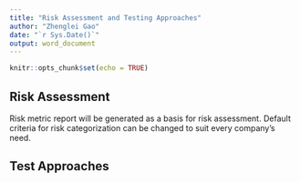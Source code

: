 ```yaml
---
title: "Risk Assessment and Testing Approaches"
author: "Zhenglei Gao"
date: "`r Sys.Date()`"
output: word_document
---
```


```r
knitr::opts_chunk$set(echo = TRUE)
```

## Risk Assessment

Risk metric report will be generated as a basis for risk assessment. Default criteria for risk categorization can be changed to suit every company's need. 

## Test Approaches




